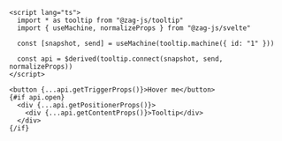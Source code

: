 ```svelte
<script lang="ts">
  import * as tooltip from "@zag-js/tooltip"
  import { useMachine, normalizeProps } from "@zag-js/svelte"

  const [snapshot, send] = useMachine(tooltip.machine({ id: "1" }))

  const api = $derived(tooltip.connect(snapshot, send, normalizeProps))
</script>

<button {...api.getTriggerProps()}>Hover me</button>
{#if api.open}
  <div {...api.getPositionerProps()}>
    <div {...api.getContentProps()}>Tooltip</div>
  </div>
{/if}
```
